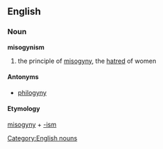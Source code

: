 ==English==
=== Noun ===
[[Category:English nouns]]
'''misogynism'''
# the principle of [[misogyny]], the [[hatred]] of women
==== Antonyms ====
*[[philogyny]]
==== Etymology ====
[[misogyny]] + [[-ism]]
